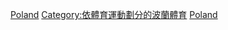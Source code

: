 {{Portal|波蘭}}
{{Commons category|Athletics in Poland}}

[[Category:各國田徑|Poland]]
[[Category:依體育運動劃分的波蘭體育|Category:依體育運動劃分的波蘭體育]]
[[Category:歐洲田徑|Poland]]